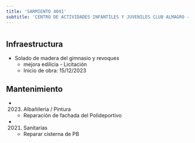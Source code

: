 ```yaml
---
title: 'SARMIENTO 4041'
subtitle: 'CENTRO DE ACTIVIDADES INFANTILES Y JUVENILES CLUB ALMAGRO - Polideportivo - Anexo Normal Nº07'
---
```


#
## Infraestructura

* Solado de madera del gimnasio y revoques 
    + mejora edilicia - Licitación 
    + Inicio de obra: 15/12/2023 






## Mantenimiento

*  (2023) Albañileria / Pintura 
    + Reparación de fachada del Polideportivo

*  (2021) Sanitarias 
    + Reparar cisterna de PB



